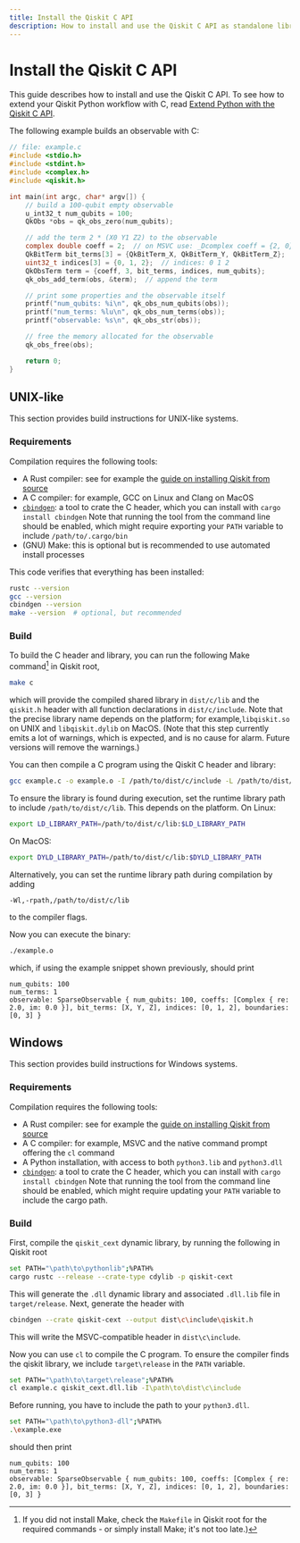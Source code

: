 ```yaml
---
title: Install the Qiskit C API
description: How to install and use the Qiskit C API as standalone library
---
```


# Install the Qiskit C API

This guide describes how to install and use the Qiskit C API. To see how to extend your
Qiskit Python workflow with C, read [Extend Python with the Qiskit C API](/guides/c-extension-for-python).

The following example builds an observable with C:
```c
// file: example.c
#include <stdio.h>
#include <stdint.h>
#include <complex.h>
#include <qiskit.h>

int main(int argc, char* argv[]) {
    // build a 100-qubit empty observable
    u_int32_t num_qubits = 100;
    QkObs *obs = qk_obs_zero(num_qubits);

    // add the term 2 * (X0 Y1 Z2) to the observable
    complex double coeff = 2;  // on MSVC use: _Dcomplex coeff = {2, 0}
    QkBitTerm bit_terms[3] = {QkBitTerm_X, QkBitTerm_Y, QkBitTerm_Z};  // bit terms: X Y Z
    uint32_t indices[3] = {0, 1, 2};  // indices: 0 1 2
    QkObsTerm term = {coeff, 3, bit_terms, indices, num_qubits};
    qk_obs_add_term(obs, &term);  // append the term

    // print some properties and the observable itself
    printf("num_qubits: %i\n", qk_obs_num_qubits(obs));
    printf("num_terms: %lu\n", qk_obs_num_terms(obs));
    printf("observable: %s\n", qk_obs_str(obs));

    // free the memory allocated for the observable
    qk_obs_free(obs);

    return 0;
}
```

## UNIX-like

This section provides build instructions for UNIX-like systems.

### Requirements

Compilation requires the following tools:
* A Rust compiler: see for example the [guide on installing Qiskit from source](/guides/install-qiskit-source)
* A C compiler: for example, GCC on Linux and Clang on MacOS
* [`cbindgen`](https://github.com/mozilla/cbindgen): a tool to crate the C header, which you can install with `cargo install cbindgen`
    Note that running the tool from the command line should be enabled, which might require exporting your `PATH` variable to include `/path/to/.cargo/bin`
* (GNU) Make: this is optional but is recommended to use automated install processes

This code verifies that everything has been installed:
```bash
rustc --version
gcc --version
cbindgen --version
make --version  # optional, but recommended
```

### Build

To build the C header and library, you can run the following Make command[^1] in Qiskit root,
[^1]: If you did not install Make, check the `Makefile` in Qiskit root for the required commands - or simply install Make; it's not too late.)
```bash
make c
```
which will provide the compiled shared library in `dist/c/lib` and the `qiskit.h` header with
all function declarations in `dist/c/include`. Note that the precise library name depends
on the platform; for example,`libqiskit.so` on UNIX and `libqiskit.dylib` on MacOS.
(Note that this step currently emits a lot of warnings, which is expected, and is no cause for alarm. Future versions will remove the warnings.)

You can then compile a C program using the Qiskit C header and library:
```bash
gcc example.c -o example.o -I /path/to/dist/c/include -L /path/to/dist/c/lib -lqiskit
```
To ensure the library is found during execution, set the runtime library path to
include `/path/to/dist/c/lib`. This depends on the platform. On Linux:
```bash
export LD_LIBRARY_PATH=/path/to/dist/c/lib:$LD_LIBRARY_PATH
```
On MacOS:
```bash
export DYLD_LIBRARY_PATH=/path/to/dist/c/lib:$DYLD_LIBRARY_PATH
```
Alternatively, you can set the runtime library path during compilation by adding
```
-Wl,-rpath,/path/to/dist/c/lib
```
to the compiler flags.

Now you can execute the binary:
```bash
./example.o
```
which, if using the example snippet shown previously, should print
```
num_qubits: 100
num_terms: 1
observable: SparseObservable { num_qubits: 100, coeffs: [Complex { re: 2.0, im: 0.0 }], bit_terms: [X, Y, Z], indices: [0, 1, 2], boundaries: [0, 3] }
```

## Windows

This section provides build instructions for Windows systems.

### Requirements

Compilation requires the following tools:
* A Rust compiler: see for example the [guide on installing Qiskit from source](https://github.com/Qiskit/qiskit/blob/main/CONTRIBUTING.md#installing-qiskit-from-source)
* A C compiler: for example, MSVC and the native command prompt offering the ``cl`` command
* A Python installation, with access to both ``python3.lib`` and ``python3.dll``
* [`cbindgen`](https://github.com/mozilla/cbindgen): a tool to crate the C header, which you can install with `cargo install cbindgen`
    Note that running the tool from the command line should be enabled, which might require updating your `PATH` variable to include the cargo path.

### Build

First, compile the `qiskit_cext` dynamic library, by running the following in Qiskit root
```bash
set PATH="\path\to\pythonlib";%PATH%
cargo rustc --release --crate-type cdylib -p qiskit-cext
```
This will generate the ``.dll`` dynamic library and associated ``.dll.lib`` file in `target/release`.
Next, generate the header with
```bash
cbindgen --crate qiskit-cext --output dist\c\include\qiskit.h
```
This will write the MSVC-compatible header in ``dist\c\include``.

Now you can use `cl` to compile the C program. To ensure the compiler finds the qiskit library,
we include `target\release` in the `PATH` variable.
```bash
set PATH="\path\to\target\release";%PATH%
cl example.c qiskit_cext.dll.lib -I\path\to\dist\c\include
```

Before running, you have to include the path to your ``python3.dll``.
```bash
set PATH="\path\to\python3-dll";%PATH%
.\example.exe
```
should then print
```
num_qubits: 100
num_terms: 1
observable: SparseObservable { num_qubits: 100, coeffs: [Complex { re: 2.0, im: 0.0 }], bit_terms: [X, Y, Z], indices: [0, 1, 2], boundaries: [0, 3] }
```
